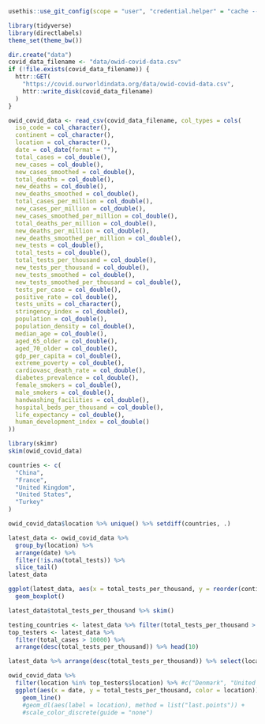 
```r
usethis::use_git_config(scope = "user", "credential.helper" = "cache --timeout=10000000")
```


```r
library(tidyverse)
library(directlabels)
theme_set(theme_bw())
```

```r
dir.create("data")
covid_data_filename <- "data/owid-covid-data.csv"
if (!file.exists(covid_data_filename)) {
  httr::GET(
    "https://covid.ourworldindata.org/data/owid-covid-data.csv",
    httr::write_disk(covid_data_filename)
  )
}
```


```r
owid_covid_data <- read_csv(covid_data_filename, col_types = cols(
  iso_code = col_character(),
  continent = col_character(),
  location = col_character(),
  date = col_date(format = ""),
  total_cases = col_double(),
  new_cases = col_double(),
  new_cases_smoothed = col_double(),
  total_deaths = col_double(),
  new_deaths = col_double(),
  new_deaths_smoothed = col_double(),
  total_cases_per_million = col_double(),
  new_cases_per_million = col_double(),
  new_cases_smoothed_per_million = col_double(),
  total_deaths_per_million = col_double(),
  new_deaths_per_million = col_double(),
  new_deaths_smoothed_per_million = col_double(),
  new_tests = col_double(),
  total_tests = col_double(),
  total_tests_per_thousand = col_double(),
  new_tests_per_thousand = col_double(),
  new_tests_smoothed = col_double(),
  new_tests_smoothed_per_thousand = col_double(),
  tests_per_case = col_double(),
  positive_rate = col_double(),
  tests_units = col_character(),
  stringency_index = col_double(),
  population = col_double(),
  population_density = col_double(),
  median_age = col_double(),
  aged_65_older = col_double(),
  aged_70_older = col_double(),
  gdp_per_capita = col_double(),
  extreme_poverty = col_double(),
  cardiovasc_death_rate = col_double(),
  diabetes_prevalence = col_double(),
  female_smokers = col_double(),
  male_smokers = col_double(),
  handwashing_facilities = col_double(),
  hospital_beds_per_thousand = col_double(),
  life_expectancy = col_double(),
  human_development_index = col_double()
))
```

```r
library(skimr)
skim(owid_covid_data)
```


```r
countries <- c(
  "China",
  "France",
  "United Kingdom",
  "United States",
  "Turkey"
)

owid_covid_data$location %>% unique() %>% setdiff(countries, .)
```

```r
latest_data <- owid_covid_data %>% 
  group_by(location) %>%
  arrange(date) %>%
  filter(!is.na(total_tests)) %>% 
  slice_tail()
latest_data
```

```r
ggplot(latest_data, aes(x = total_tests_per_thousand, y = reorder(continent, total_tests_per_thousand, median))) +
  geom_boxplot()
```

```r
latest_data$total_tests_per_thousand %>% skim()
```

```r
testing_countries <- latest_data %>% filter(total_tests_per_thousand > 15) %>% pull(location)
top_testers <- latest_data %>% 
  filter(total_cases > 10000) %>% 
  arrange(desc(total_tests_per_thousand)) %>% head(10)
```



```r
latest_data %>% arrange(desc(total_tests_per_thousand)) %>% select(location, total_cases, total_tests)
```


```r
owid_covid_data %>% 
  filter(location %in% top_testers$location) %>% #c("Denmark", "United States", "New Zealand")) %>% 
  ggplot(aes(x = date, y = total_tests_per_thousand, color = location)) +
    geom_line()
    #geom_dl(aes(label = location), method = list("last.points")) +
    #scale_color_discrete(guide = "none")
```

